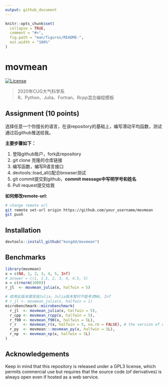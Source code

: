 ```yaml
---
output: github_document
---
```


<!-- README.md is generated from README.Rmd. Please edit that file -->

```r
knitr::opts_chunk$set(
  collapse = TRUE,
  comment = "#>",
  fig.path = "man/figures/README-",
  out.width = "100%"
)
```
# movmean

<!-- badges: start -->
[![License](http://img.shields.io/badge/license-GPL%20%28%3E=%203%29-brightgreen.svg?style=flat)](http://www.gnu.org/licenses/gpl-3.0.html)
<!-- badges: end -->

> 2020年CUG大气科学系   
> R、Python、Julia、Fortran、Rcpp混合编程模板

## Assignment (10 points)

选择任意一个你擅长的语言，在该repository的基础上，编写滑动平均函数，测试通过后github推送给我。

**主要步骤如下：**

1. 登陆github账户，fork此repository
2. git clone 克隆的仓库链接
3. 编写函数，编写R语言接口
4. devtools::load_all()配合browser测试
5. git commit提交到github，__**commit message中写明学号和姓名**__
6. Pull request提交给我

**如何修改remote-url:**
```bash
# change remote url
git remote set-url origin https://github.com/your_username/movmean
git push
```

## Installation

``` r
devtools::install_github("kongdd/movmean")
```

## Benchmarks


```r
library(movmean)
x = c(NA, 1, 2, 3, 4, 5, Inf)
# answer = c(1, 1.5, 2, 3, 4, 4.5, 5)
x = c(rnorm(1000))
r_jl  <- movmean_julia(x, halfwin = 5)

# 欲用此版本需安装Julia，Julia版本暂时不能考虑NA, Inf
# r_jl <- movmean_julia(x, halfwin = 1)
microbenchmark::microbenchmark(
  r_jl  <- movmean_julia(x, halfwin = 5),
  r_cpp <- movmean_rcpp(x, halfwin = 5),
  r_f90 <- movmean_f90(x, halfwin = 5L),
  r_r   <- movmean_r(x, halfwin = 5, na.rm = FALSE), # the version of wyxz
  r_py  <- movmean:::movmean_py(x, halfwin = 5L), 
  r_np  <- movmean_np(x, halfwin = 5L)
)
```

## Acknowledgements

Keep in mind that this repository is released under a GPL3 license,
which permits commercial use but requires that the source code (of
derivatives) is always open even if hosted as a web service.
